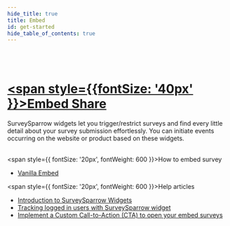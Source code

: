 ```yaml
---
hide_title: true
title: Embed
id: get-started
hide_table_of_contents: true
---
```


<br />
<br />


# [<span style={{fontSize: '40px' }}>Embed Share</span>](#)

<div style={{ fontSize: '20px', width: '80%' }}>SurveySparrow widgets let you trigger/restrict surveys and find every little detail about your survey submission effortlessly.
You can initiate events occurring on the website or product based on these widgets.   </div>
<br />


<span style={{ fontSize: '20px', fontWeight: 600 }}>How to embed survey</span>
* [Vanilla Embed](embed/vanilla)


<span style={{ fontSize: '20px', fontWeight: 600 }}>Help articles</span>
* [Introduction to SurveySparrow Widgets](https://support.surveysparrow.com/hc/en-us/articles/7109734600349-SurveySparrow-Widgets-How-to-make-the-maximum-use-of-it-%22)
* [Tracking logged in users with SurveySparrow widget](https://support.surveysparrow.com/hc/en-us/articles/7109712590877-Tracking-logged-in-users-with-SurveySparrow-Widget)
* [Implement a Custom Call-to-Action (CTA) to open your embed surveys ](https://support.surveysparrow.com/hc/en-us/articles/13714863246621-Implement-a-Custom-Call-to-Action-CTA-to-open-your-embed-surveys) 